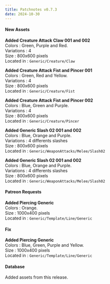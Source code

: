```yaml
---
title: Patchnotes v0.7.3
date: 2024-10-30
---
```


#### New Assets

**Added Creature Attack Claw 001 and 002**  
Colors : Green, Purple and Red.  
Variations : 4  
Size : 800x600 pixels  
Located in : ``Generic/Creature/Claw``

**Added Creature Attack Fist and Pincer 001**  
Colors : Green, Red and Yellow.  
Variations : 4  
Size : 800x600 pixels  
Located in : ``Generic/Creature/Fist``

**Added Creature Attack Fist and Pincer 002**  
Colors : Blue, Green and Purple.  
Variations : 4  
Size : 800x600 pixels  
Located in : ``Generic/Creature/Pincer``

**Added Generic Slash 02 001 and 002**  
Colors : Blue, Orange and Purple.  
Variations : 4 differents slashes  
Size : 800x600 pixels  
Located in : ``Generic/WeaponAttacks/Melee/Slash02``

**Added Generic Slash 02 001 and 002**  
Colors : Blue, Orange and Purple.  
Variations : 4 differents slashes  
Size : 800x600 pixels  
Located in : ``Generic/WeaponAttacks/Melee/Slash02``

#### Patreon Requests

**Added Piercing Generic**  
Colors : Orange.  
Size : 1000x400 pixels  
Located in : ``Generic/Template/Line/Generic``

#### Fix

**Added Piercing Generic**  
Colors : Blue, Green, Purple and Yellow.  
Size : 1000x400 pixels  
Located in : ``Generic/Template/Line/Generic``

#### Database

Added assets from this release.







